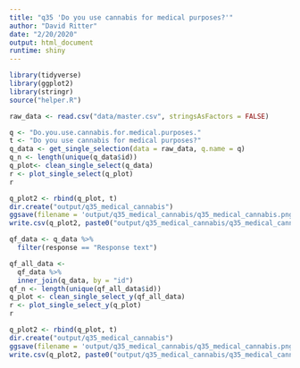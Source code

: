 ```yaml
---
title: "q35 'Do you use cannabis for medical purposes?'"
author: "David Ritter"
date: "2/20/2020"
output: html_document
runtime: shiny
---
```


```r
library(tidyverse)
library(ggplot2)
library(stringr)
source("helper.R")
```

```r
raw_data <- read.csv("data/master.csv", stringsAsFactors = FALSE)
```

```r
q <- "Do.you.use.cannabis.for.medical.purposes."
t <- "Do you use cannabis for medical purposes?"
q_data <- get_single_selection(data = raw_data, q.name = q)
q_n <- length(unique(q_data$id))
q_plot<- clean_single_select(q_data)
r <- plot_single_select(q_plot)
r
```

```r
q_plot2 <- rbind(q_plot, t)
dir.create("output/q35_medical_cannabis")
ggsave(filename = 'output/q35_medical_cannabis/q35_medical_cannabis.png', plot = r, device = 'png')
write.csv(q_plot2, paste0("output/q35_medical_cannabis/q35_medical_cannabis_", q_n,".csv"), row.names=F)
```

```r
qf_data <- q_data %>%
  filter(response == "Response text")
```

```r
qf_all_data <- 
  qf_data %>%
  inner_join(q_data, by = "id")
qf_n <- length(unique(qf_all_data$id))
q_plot <- clean_single_select_y(qf_all_data)
r <- plot_single_select_y(q_plot)
r
```

```r
q_plot2 <- rbind(q_plot, t)
dir.create("output/q35_medical_cannabis")
ggsave(filename = 'output/q35_medical_cannabis/q35_medical_cannabis.png', plot = r, device = 'png')
write.csv(q_plot2, paste0("output/q35_medical_cannabis/q35_medical_cannabis_", qf_n,".csv"), row.names=F)
```